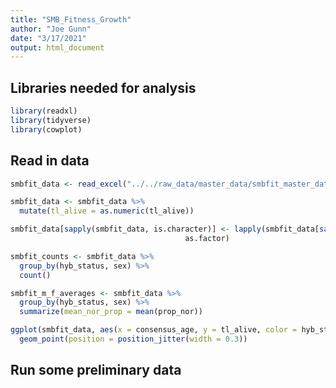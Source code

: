 ```yaml
---
title: "SMB_Fitness_Growth"
author: "Joe Gunn"
date: "3/17/2021"
output: html_document
---
```


## Libraries needed for analysis
```r
library(readxl)
library(tidyverse)
library(cowplot)

```

## Read in data
```r
smbfit_data <- read_excel("../../raw_data/master_data/smbfit_master_data_working.xlsx")

smbfit_data <- smbfit_data %>%
  mutate(tl_alive = as.numeric(tl_alive))

smbfit_data[sapply(smbfit_data, is.character)] <- lapply(smbfit_data[sapply(smbfit_data, is.character)], 
                                       as.factor)

smbfit_counts <- smbfit_data %>%
  group_by(hyb_status, sex) %>%
  count()

smbfit_m_f_averages <- smbfit_data %>%
  group_by(hyb_status, sex) %>%
  summarize(mean_nor_prop = mean(prop_nor))

ggplot(smbfit_data, aes(x = consensus_age, y = tl_alive, color = hyb_status)) +
  geom_point(position = position_jitter(width = 0.3))

```

## Run some preliminary data
```r


```
